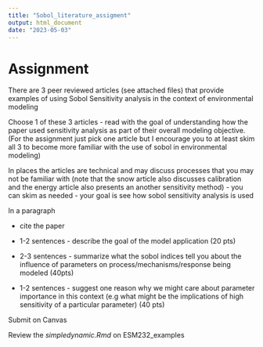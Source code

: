 ```yaml
---
title: "Sobol_literature_assigment"
output: html_document
date: "2023-05-03"
---
```


# Assignment

There are 3 peer reviewed articles (see attached files) that provide examples of using  Sobol Sensitivity analysis in the context of environmental modeling

 Choose 1 of these 3 articles - read with the goal of understanding how the paper used sensitivity analysis as part of their overall modeling objective.  (For the assignment just pick one article but I encourage you to at least skim all 3 to become more familiar with the use of sobol in environmental modeling)

In places the articles are technical and may discuss processes that you may not be familiar with (note that the snow article also discusses calibration and the energy  article also presents an another sensitivity method) -  you can skim as needed - your goal is  see how sobol sensitivity analysis is used 

In a paragraph

  * cite the paper

  * 1-2 sentences - describe the goal of the model application (20 pts)

  * 2-3 sentences - summarize what the sobol indices tell you about the influence of parameters on process/mechanisms/response being modeled (40pts)

* 1-2 sentences - suggest one reason why we might care about parameter importance in this context (e.g  what might be the implications of high sensitivity of a particular parameter) (40 pts)

Submit on Canvas

Review the *simpledynamic.Rmd* on ESM232_examples
